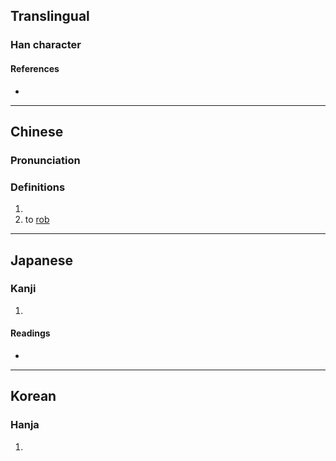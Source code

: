 {{character info/new}}
==Translingual==

===Han character===
{{Han char|rn=18|rad=刀|as=08|sn=10|four=42600|canj=KRLN|ids=⿰奇刂}}
====References====
* {{Han ref|kx=0141.270|dkj=02054|dj=0321.060|hdz=10343.180|uh=525E|ud=21086|bh=D0E9|bd=53481}}

----
==Chinese==
{{zh-forms}}

===Pronunciation===
{{zh-pron
|m=jī
|m-s=
|c=gei1,gei2
|c-t=
|g=
|h=pfs=
|j=
|md=
|mn=
|mn-t=
|w=
|x=
|mc=y
|oc=y
|cat=n
}}

===Definitions===
{{zh-hanzi}}

# {{zh-only|剞劂}}
# to [[rob]]
----

==Japanese==

===Kanji===
{{ja-kanji|grade=|rs=刀08}}

# {{defn|lang=ja|sort=刀08}}

====Readings====
* {{ja-readings
|goon=き
|kanon=き
|kun=きざ-む
}}

----

==Korean==

===Hanja===
{{ko-hanja|hangeul=기|rv=gi|mr=ki}}

# {{defn|lang=ko|sort=刀08}}